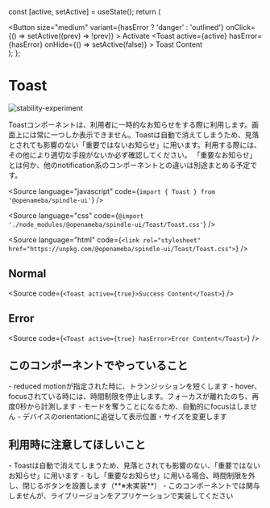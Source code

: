 
  const [active, setActive] = useState();
  return (
    <div>
      <Button
        size="medium"
        variant={hasError ? 'danger' : 'outlined'}
        onClick={() => setActive((prev) => !prev)}
      >
        Activate
      </Button>
      <Toast
        active={active}
        hasError={hasError}
        onHide={() => setActive(false)}
      >
        Toast Content
      </Toast>
    </div>
  );
};

# Toast

<Meta title="Toast" component={Toast} />

![stability-experiment](https://img.shields.io/badge/stability-experiment-red.svg)

<Description>
  Toastコンポーネントは、利用者に一時的なお知らせをする際に利用します。画面上には常に一つしか表示できません。Toastは自動で消えてしまうため、見落とされても影響のない「重要ではないお知らせ」に用います。利用する際には、その他により適切な手段がないか必ず確認してください。
</Description>
<Description>
  「重要なお知らせ」とは何か、他のnotification系のコンポーネントとの違いは別途まとめる予定です。
</Description>

<Source
  language="javascript"
  code={`import { Toast } from '@openameba/spindle-ui'`}
/>

<Source
  language="css"
  code={`@import './node_modules/@openameba/spindle-ui/Toast/Toast.css'`}
/>

<Source
  language="html"
  code={`<link rel="stylesheet" href="https://unpkg.com/@openameba/spindle-ui/Toast/Toast.css">`}
/>

## Normal

<Preview withSource="open">
  <Story name="Normal">
    <ActivateButton />
  </Story>
</Preview>

<Source
  code={`
<Toast active={true}>Success Content</Toast>
  `}
/>

## Error

<Preview withSource="open">
  <Story name="Error">
    <ActivateButton hasError />
  </Story>
</Preview>

<Source
  code={`
<Toast active={true} hasError>Error Content</Toast>
  `}
/>

## このコンポーネントでやっていること

<Description>
  - reduced motionが指定された時に、トランジッションを短くします
</Description>
<Description>
  -
  hover、focusされている時には、時間制限を停止します。フォーカスが離れたのち、再度0秒から計測します
</Description>
<Description>- モードを奪うことになるため、自動的にfocusはしません</Description>
<Description>
  - デバイスのorientationに追従して表示位置・サイズを変更します
</Description>

## 利用時に注意してほしいこと

<Description>
  -
  Toastは自動で消えてしまうため、見落とされても影響のない、「重要ではないお知らせ」に用います
</Description>
<Description>
  -
  もし「重要なお知らせ」に用いる場合、時間制限を外し、閉じるボタンを設置します（**※未実装**）
</Description>
<Description>
  -
  このコンポーネントでは関与しませんが、ライブリージョンをアプリケーションで実装してください
</Description>
